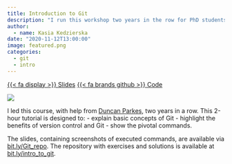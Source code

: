 ```yaml
---
title: Introduction to Git 
description: "I run this workshop two years in the row for PhD students and young researchers in the Wellcome Centre for Human Genetics in Oxford."
author:
  - name: Kasia Kedzierska
date: "2020-11-12T13:00:00"
image: featured.png
categories:
  - git
  - intro
---
```


<span class="listing-btn-group">
<a href="http://bit.ly/Git_repo" class="btn" role="button">{{< fa display >}} Slides</a> 
<a href="http://bit.ly/intro_to_git" class="btn" role="button">{{< fa brands github >}} Code</a>
</span>

![](featured.png)

I led this course, with help from [Duncan Parkes](https://github.com/duncanparkes), two years in a row. This 2-hour tutorial is designed to:
- explain basic concepts of Git
- highlight the benefits of version control and Git
- show the pivotal commands.

The slides, containing screenshots of executed commands, are available via [bit.ly/Git_repo](http://bit.ly/Git_repo). The repository with exercises and solutions is available at [bit.ly/intro_to_git](http://bit.ly/intro_to_git). 
